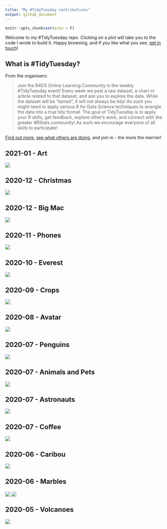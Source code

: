 ```yaml
---
title: "My #TidyTuesday contributions"
output: github_document
---
```


```r
knitr::opts_chunk$set(echo = F)
```

Welcome to my #TidyTuesday repo. Clicking on a plot will take you to the code I wrote to build it. Happy browsing, and if you like what you see, [get in touch](https://twitter.com/cararthompson)! 

## What is #TidyTuesday?
From the organisers:

> Join the R4DS Online Learning Community in the weekly #TidyTuesday event! Every week we post a raw dataset, a chart or article related to that dataset, and ask you to explore the data. While the dataset will be "tamed", it will not always be tidy! As such you might need to apply various R for Data Science techniques to wrangle the data into a true tidy format. The goal of TidyTuesday is to apply your R skills, get feedback, explore other's work, and connect with the greater #RStats community! As such we encourage everyone of all skills to participate!

[Find out more](https://github.com/rfordatascience/tidytuesday/blob/master/README.md),  [see what others are doing](https://twitter.com/hashtag/TidyTuesday?src=hashtag_click), and join in - the more the merrier!


## 2021-01 - Art

<a href='scripts/202101_art.R' target='_blank'><img src="plots/202101_art.png" align="center"/></a>


## 2020-12 - Christmas

<a href='scripts/202012_christmasCard.R' target='_blank'><img src="plots/202012_christmasCard.gif" align="center"/></a>


## 2020-12 - Big Mac

<a href='scripts/202012_bigmac.R' target='_blank'><img src="plots/202012_bigmac.gif" align="center"/></a>


## 2020-11 - Phones

<a href='scripts/202011_phones.R' target='_blank'><img src="plots/202011_phones.png" align="center"/></a>

## 2020-10 - Everest

<a href='scripts/202010_everest.R' target='_blank'><img src="plots/202010_everest.png" align="center"/></a>


## 2020-09 - Crops

<a href='scripts/202009_crops.R' target='_blank'><img src="plots/202009_crops.png" align="center"/></a>


## 2020-08 - Avatar

<a href='scripts/202008_avatar.R' target='_blank'><img src="plots/202008_avatar.png" align="center"/></a>


## 2020-07 - Penguins

<a href='scripts/202007d_penguins.R' target='_blank'><img src="plots/202007d_penguins.png" align="center"/></a>


## 2020-07 - Animals and Pets

<a href='scripts/202007c_pets.R' target='_blank'><img src="plots/202007c_pets.gif" align="center"/></a>


## 2020-07 - Astronauts

<a href='scripts/202007b_astronauts.R' target='_blank'><img src="plots/202007b_astronauts.png" align="center"/></a>


## 2020-07 - Coffee

<a href='scripts/202007_coffee.R' target='_blank'><img src="plots/202007_coffee.png" align="center"/></a>


## 2020-06 - Caribou

<a href='scripts/202006b_caribou.R' target='_blank'><img src="plots/202006b_caribou.gif" align="center"/></a>


## 2020-06 - Marbles

<a href='scripts/202006_marbles.R' target='_blank'><img src="plots/202006_marbles1.gif" align="center"/></a>
<a href='scripts/202006_marbles.R' target='_blank'><img src="plots/202006_marbles2.gif" align="center"/></a>


## 2020-05 - Volcanoes

<a href='scripts/202005_volcanoes.R' target='_blank'><img src="plots/202005_volcanoes.gif" align="center"/></a>


